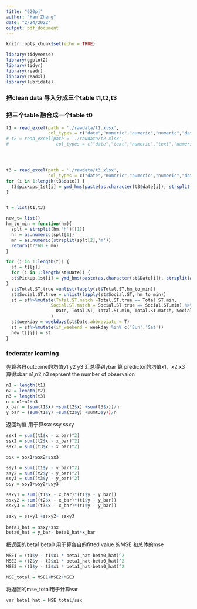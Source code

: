 ```yaml
---
title: "620pj"
author: "Han Zhang"
date: "2/24/2022"
output: pdf_document
---
```


```r
knitr::opts_chunk$set(echo = TRUE)
```

```r
library(tidyverse)
library(ggplot2)
library(tidyr)
library(readr)
library(readxl)
library(lubridate)
```

### 把clean data 导入分成三个table t1,t2,t3
### 把三个table 融合成一个table t0
```r
t1 = read_excel(path = './rawdata/t1.xlsx',
                col_types = c("date","numeric","numeric","numeric","date",'text','logical'))
# t2 = read_excel(path = './rawdata/t2.xlsx',
#                  col_types = c("date","text","numeric","text","numeric","numeric","date"))




t3 = read_excel(path = './rawdata/t3.xlsx',
                col_types = c("date","numeric","numeric","numeric","date",'text','logical'))
for (i in 1:length(t3$date)) {
  t3$pickups_1st[i] = ymd_hms(paste(as.character(t3$date[i]), strsplit(as.character(t3$pickups_1st[i]),split = " ")[[1]][2]))
}


t = list(t1,t3)
```



```r
new_t= list()
hm_to_min = function(hm){
  splt = strsplit(hm,'h')[[1]]
  hr = as.numeric(splt[1])
  mn = as.numeric(strsplit(splt[2],'m'))
  return(hr*60 + mn)
}

for (j in 1:length(t)) {
  st = t[[j]]
  for (i in 1:length(st$Date)) {
  st$Pickup.1st[i] = ymd_hms(paste(as.character(st$Date[i]), strsplit(as.character(st$pickups_1st[i]),split = " ")[[1]][2]))
}
  st$Total.ST.true =unlist(lapply(st$Total.ST,hm_to_min))
  st$Social.ST.true = unlist(lapply(st$Social.ST, hm_to_min))
  st = st%>%mutate(Total.ST.match =Total.ST.true == Total.ST.min,
                 Social.ST.match = Social.ST.true == Social.ST.min) %>% relocate(
                   Date, Total.ST, Total.ST.min, Total.ST.match, Social.ST, Social.ST.min, Social.ST.match
                 )
  st$weekday = weekdays(st$Date,abbreviate = T)
  st = st%>%mutate(if_weekend = weekday %in% c('Sun','Sat'))
  new_t[[j]] = st
}

```




### federater learning
先算各自outcome的均值y1 y2 y3 汇总得到ybar
算 predictor的均值x1，x2,x3  算得xbar
n1,n2,n3 reprsent the number of observaion
```r
n1 = length(t1)
n2 = length(t2)
n3 = length(t3)
n = n1+n2+n3
x_bar = (sum(t1$x) +sum(t2$x) +sum(t3$x))/n
y_bar = (sum(t1$y) +sum(t2$y) +sumt3$y))/n

```
返回均值 用于算ssx ssy ssxy

```r
ssx1 = sum((t1$x - x_bar)^2)
ssx2 = sum((t2$x - x_bar)^2)
ssx3 = sum((t3$x - x_bar)^2)

ssx = ssx1+ssx2+ssx3

ssy1 = sum((t1$y - y_bar)^2)
ssy2 = sum((t2$y - y_bar)^2)
ssy3 = sum((t3$y - y_bar)^2)
ssy = ssy1+ssy2+ssy3

ssxy1 = sum((t1$x - x_bar)*(t1$y - y_bar))
ssxy2 = sum((t2$x - x_bar)*(t1$y - y_bar))
ssxy3 = sum((t3$x - x_bar)*(t1$y - y_bar))

ssxy = ssxy1 +ssxy2+ ssxy3
  
beta1_hat = ssxy/ssx
beta0_hat = y_bar- beta1_hat*x_bar
```

把返回的beta1 beta0 用于算各自的fitted value 的MSE
和总体的mse

```r
MSE1 = (t1$y - t1$x1 * beta1_hat-beta0_hat)^2
MSE2 = (t2$y - t2$x1 * beta1_hat-beta0_hat)^2
MSE3 = (t3$y - t3$x1 * beta1_hat-beta0_hat)^2

MSE_total = MSE1+MSE2+MSE3
```

将返回的mse_total用于计算var

```r
var_beta1_hat = MSE_total/ssx
```



